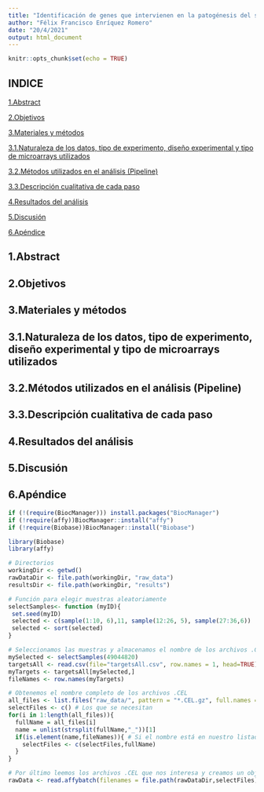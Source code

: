 ```yaml
---
title: "Identificación de genes que intervienen en la patogénesis del síndrome de Turner"
author: "Félix Francisco Enríquez Romero"
date: "20/4/2021"
output: html_document
---
```


```r
knitr::opts_chunk$set(echo = TRUE)
```

## INDICE
[1.Abstract](#abstract)

[2.Objetivos](#objetivos)

[3.Materiales y métodos](#matmet)

[3.1.Naturaleza de los datos, tipo de experimento, diseño experimental y tipo de microarrays utilizados](#datos)
  
[3.2.Métodos utilizados en el análisis (Pipeline)](#pipeline)
  
[3.3.Descripción cualitativa de cada paso](#steps)

[4.Resultados del análisis](#resultados)

[5.Discusión](#dicusion)

[6.Apéndice](#apendice)




## 1.Abstract {#abstract}

## 2.Objetivos {#objetivos}

## 3.Materiales y métodos {#matmet}

## 3.1.Naturaleza de los datos, tipo de experimento, diseño experimental y tipo de microarrays utilizados {#datos}

## 3.2.Métodos utilizados en el análisis (Pipeline) {#pipeline}

## 3.3.Descripción cualitativa de cada paso {#steps}

## 4.Resultados del análisis {#resultados}

## 5.Discusión {#dicusion}

## 6.Apéndice {#apendice}

```r
if (!(require(BiocManager))) install.packages("BiocManager")
if (!require(affy))BiocManager::install("affy")
if (!require(Biobase))BiocManager::install("Biobase")
```


```r
library(Biobase)
library(affy)

# Directorios
workingDir <- getwd()
rawDataDir <- file.path(workingDir, "raw_data")
resultsDir <- file.path(workingDir, "results")

# Función para elegir muestras aleatoriamente
selectSamples<- function (myID){
 set.seed(myID)
 selected <- c(sample(1:10, 6),11, sample(12:26, 5), sample(27:36,6))
 selected <- sort(selected)
}

# Seleccionamos las muestras y almacenamos el nombre de los archivos .CEL
mySelected <- selectSamples(49044820)
targetsAll <- read.csv(file="targetsAll.csv", row.names = 1, head=TRUE)
myTargets <- targetsAll[mySelected,]
fileNames <- row.names(myTargets)

# Obtenemos el nombre completo de los archivos .CEL
all_files <- list.files("raw_data/", pattern = "*.CEL.gz", full.names = FALSE) # Todos
selectFiles <- c() # Los que se necesitan
for(i in 1:length(all_files)){
  fullName = all_files[i]
  name = unlist(strsplit(fullName,"_"))[1] 
  if(is.element(name,fileNames)){ # Si el nombre está en nuestro listado entonces lo añadimos
    selectFiles <- c(selectFiles,fullName)
  }
}

# Por último leemos los archivos .CEL que nos interesa y creamos un objeto de tipo AffyBatch
rawData <- read.affybatch(filenames = file.path(rawDataDir,selectFiles),phenoData=AnnotatedDataFrame(myTargets))

```

